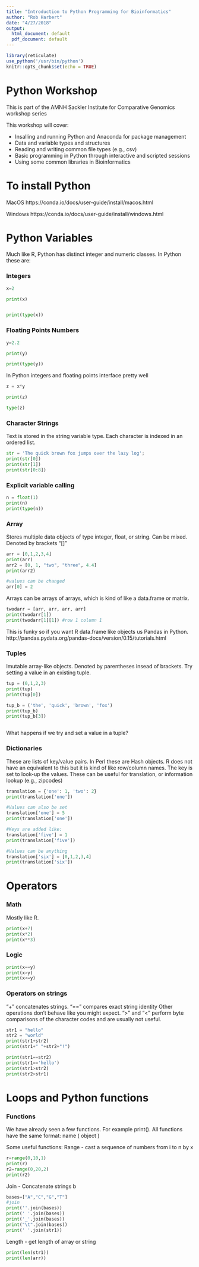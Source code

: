 ```yaml
---
title: "Introduction to Python Programming for Bioinformatics"
author: "Rob Harbert"
date: "4/27/2018"
output:
  html_document: default
  pdf_document: default
---
```


```r
library(reticulate)
use_python('/usr/bin/python')
knitr::opts_chunk$set(echo = TRUE)
```

# Python Workshop

This is part of the AMNH Sackler Institute for Comparative Genomics workshop series

This workshop will cover:

* Insalling and running Python and Anaconda for package management
* Data and variable types and structures
* Reading and writing common file types (e.g., csv)
* Basic programming in Python through interactive and scripted sessions
* Using some common libraries in Bioinformatics

# To install Python
MacOS
https://conda.io/docs/user-guide/install/macos.html

Windows
https://conda.io/docs/user-guide/install/windows.html


# Python Variables

Much like R, Python has distinct integer and numeric classes. In Python these are:

### Integers

```python
x=2

print(x)


print(type(x))
````

### Floating Points Numbers

```python
y=2.2

print(y)

print(type(y))
````

In Python integers and floating points interface pretty well
```python
z = x*y

print(z)

type(z)
```

### Character Strings

Text is stored in the string variable type. Each character is indexed in an ordered list.

```python
str = 'The quick brown fox jumps over the lazy log';
print(str[0])
print(str[1])
print(str[0:8])

```

### Explicit variable calling

```python
n = float(1)
print(n)
print(type(n))
```


### Array

Stores multiple data objects of type integer, float, or string. Can be mixed. Denoted by brackets "[]"

```python
arr = [0,1,2,3,4]
print(arr)
arr2 = [0, 1, "two", "three", 4.4]
print(arr2)

#values can be changed
arr[0] = 2

```

Arrays can be arrays of arrays, which is kind of like a data.frame or matrix.

```python
twodarr = [arr, arr, arr, arr]
print(twodarr[1])
print(twodarr[1][1]) #row 1 column 1
```

This is funky so if you want R data.frame like objects us Pandas in Python. http://pandas.pydata.org/pandas-docs/version/0.15/tutorials.html


### Tuples

Imutable array-like objects. Denoted by parentheses insead of brackets. Try setting a value in an existing tuple.

```python
tup = (0,1,2,3)
print(tup)
print(tup[0])

tup_b = ('the', 'quick', 'brown', 'fox')
print(tup_b)
print(tup_b[3])



```

What happens if we try and set a value in a tuple?

### Dictionaries

These are lists of key/value pairs. In Perl these are Hash objects. R does not have an equivalent to this but it is kind of like row/column names. The key is set to look-up the values. These can be useful for translation, or information lookup (e.g., zipcodes)

```python
translation = {'one': 1, 'two': 2}
print(translation['one'])

#Values can also be set
translation['one'] = 5
print(translation['one'])

#Keys are added like:
translation['five'] = 1
print(translation['five'])

#Values can be anything
translation['six'] = [0,1,2,3,4]
print(translation['six'])
```



# Operators

### Math

Mostly like R.

```python
print(x+7)
print(x*2)
print(x**3)


```



### Logic

```python
print(x==y)
print(x>y)
print(x<=y)

```

### Operators on strings 

"+" concatenates strings. 
"==" compares exact string identity 
Other operations don't behave like you might expect. ">" and "<" perform byte comparisons of the character codes and are usually not useful.

```python
str1 = "hello"
str2 = "world"
print(str1+str2)
print(str1+" "+str2+"!")

print(str1==str2)
print(str1=='hello')
print(str1>str2)
print(str2>str1)

```

# Loops and Python functions

### Functions

We have already seen a few functions. For example print(). All functions have the same format: name ( object )

Some useful functions:
Range - cast a sequence of numbers from i to n by x
```python
r=range(0,10,1)
print(r)
r2=range(0,20,2)
print(r2)
```

Join - Concatenate strings b
```python
bases=["A","C","G","T"]
#join
print(''.join(bases))
print(' '.join(bases))
print('_'.join(bases))
print("\t".join(bases))
print(' '.join(str1))
```

Length - get length of array or string
```python
print(len(str1))
print(len(arr))
```

